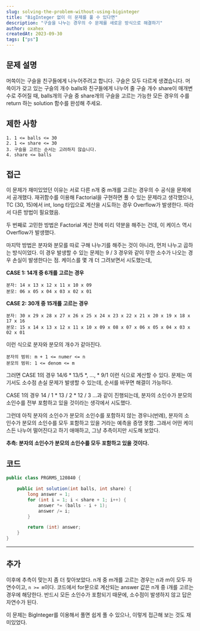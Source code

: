 ```yaml
---
slug: solving-the-problem-without-using-biginteger
title: "BigInteger 없이 이 문제를 풀 수 있다면"
description: "구슬을 나누는 경우의 수 문제를 새로운 방식으로 해결하기"
author: oxahex
createdAt: 2023-09-30
tags: ["ps"]
---
```


## 문제 설명
머쓱이는 구슬을 친구들에게 나누어주려고 합니다. 구슬은 모두 다르게 생겼습니다. 머쓱이가 갖고 있는 구슬의 개수 balls와 친구들에게 나누어 줄 구슬 개수 share이 매개변수로 주어질 때, balls개의 구슬 중 share개의 구슬을 고르는 가능한 모든 경우의 수를 return 하는 solution 함수를 완성해 주세요.

## 제한 사항
```text
1. 1 <= balls <= 30
2. 1 <= share <= 30
3. 구슬을 고르는 순서는 고려하지 않습니다.
4. share <= balls
```

## 접근
이 문제가 재미있었던 이유는 서로 다른 n개 중 m개를 고르는 경우의 수 공식을 문제에서 공개했다. 재귀함수를 이용해 Factorial을 구현하면 풀 수 있는 문제라고 생각했으나, TC (30, 15)에서 int, long 타입으로 계산을 시도하는 경우 Overflow가 발생한다. 따라서 다른 방법이 필요했음.

두 번째로 고민한 방법은 Factorial 계산 전에 미리 약분을 해주는 건데, 이 케이스 역시 Overflow가 발생했다.

마지막 방법은 분자와 분모를 따로 구해 나누기를 해주는 것이 아니라, 먼저 나누고 곱하는 방식이었다. 이 경우 발생할 수 있는 문제는 9 / 3 경우와 같이 무한 소수가 나오는 경우 손실이 발생한다는 점. 케이스를 몇 개 더 그려보면서 시도했는데,

**CASE 1: 14개 중 6개를 고르는 경우**
```text
분자: 14 x 13 x 12 x 11 x 10 x 09
분모: 06 x 05 x 04 x 03 x 02 x 01
```

**CASE 2: 30개 중 15개를 고르는 경우**
```text
분자: 30 x 29 x 28 x 27 x 26 x 25 x 24 x 23 x 22 x 21 x 20 x 19 x 18 x 17 x 16
분모: 15 x 14 x 13 x 12 x 11 x 10 x 09 x 08 x 07 x 06 x 05 x 04 x 03 x 02 x 01
```

이런 식으로 분자와 분모의 개수가 같아진다.
```text
분자의 범위: m + 1 <= numer <= n
분모의 범위: 1 <= denom <= m
```

그러면 CASE 1의 경우 14/6 * 13/5 *, ..., * 9/1 이런 식으로 계산할 수 있다.
문제는 여기서도 소수점 손실 문제가 발생할 수 있는데, 순서를 바꾸면 해결이 가능하다.

CASE 1의 경우 14 / 1 * 13 / 2 * 12 / 3 ...과 같이 진행되는데, 분자의 소인수가 분모의 소인수를 전부 포함하고 있을 것이라는 생각에서 시도했다.

그런데 아직 분자의 소인수가 분모의 소인수를 포함하지 않는 경우나(반례), 분자의 소인수가 분모의 소인수를 모두 포함하고 있을 거라는 예측을 증명 못함.
그래서 어떤 케이스든 나누어 떨어진다고 하기 애매하고, 그냥 추측이지만 시도해 보았다.

**추측: 분자의 소인수가 분모의 소인수를 모두 포함하고 있을 것이다.**


## 코드
```java
public class PRGRMS_120840 {

    public int solution(int balls, int share) {
        long answer = 1;
        for (int i = 1; i < share + 1; i++) {
            answer *= (balls - i + 1);
            answer /= i;
        }

        return (int) answer;
    }
}
```

---
## 추가
이후에 추측이 맞는지 좀 더 찾아보았다.
n개 중 m개를 고르는 경우는 n과 m이 모두 자연수이고, `n >= m`이다. 코드에서 for문으로 계산되는 answer 값은 n개 중 i개를 고르는 경우에 해당한다.
반드시 모든 소인수가 포함되기 때문에, 소수점이 발생하지 않고 답은 자연수가 된다.

이 문제는 BigInteger를 이용해서 풀면 쉽게 풀 수 있으나, 이렇게 접근해 보는 것도 재미있었다.
